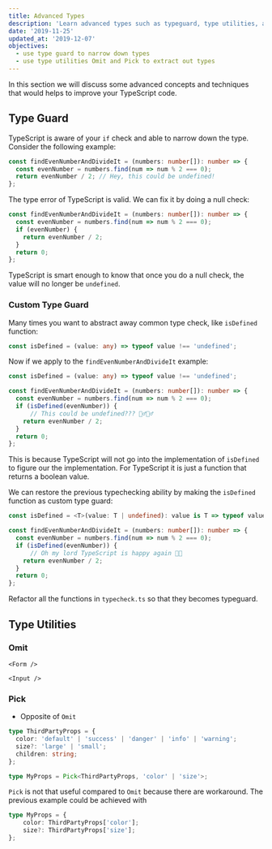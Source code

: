 ```yaml
---
title: Advanced Types
description: 'Learn advanced types such as typeguard, type utilities, and discriminated union'
date: '2019-11-25'
updated_at: '2019-12-07'
objectives:
  - use type guard to narrow down types
  - use type utilities Omit and Pick to extract out types
---
```


In this section we will discuss some advanced concepts and techniques that would helps to improve your TypeScript code.

## Type Guard

TypeScript is aware of your `if` check and able to narrow down the type. Consider the following example:

```ts live
const findEvenNumberAndDivideIt = (numbers: number[]): number => {
  const evenNumber = numbers.find(num => num % 2 === 0);
  return evenNumber / 2; // Hey, this could be undefined!
};
```

The type error of TypeScript is valid. We can fix it by doing a null check:

```ts
const findEvenNumberAndDivideIt = (numbers: number[]): number => {
  const evenNumber = numbers.find(num => num % 2 === 0);
  if (evenNumber) {
    return evenNumber / 2;
  }
  return 0;
};
```

TypeScript is smart enough to know that once you do a null check, the value will no longer be `undefined`.

### Custom Type Guard

Many times you want to abstract away common type check, like `isDefined` function:

```ts
const isDefined = (value: any) => typeof value !== 'undefined';
```

Now if we apply to the `findEvenNumberAndDivideIt` example:

```ts live
const isDefined = (value: any) => typeof value !== 'undefined';

const findEvenNumberAndDivideIt = (numbers: number[]): number => {
  const evenNumber = numbers.find(num => num % 2 === 0);
  if (isDefined(evenNumber)) {
      // This could be undefined??? 🤦‍♂️🤦‍♂️
    return evenNumber / 2;
  }
  return 0;
};
```

This is because TypeScript will not go into the implementation of `isDefined` to figure our the implementation. For TypeScript it is just a function that returns a boolean value.

We can restore the previous typechecking ability by making the `isDefined` function as custom type guard:

```ts live
const isDefined = <T>(value: T | undefined): value is T => typeof value !== 'undefined';

const findEvenNumberAndDivideIt = (numbers: number[]): number => {
  const evenNumber = numbers.find(num => num % 2 === 0);
  if (isDefined(evenNumber)) {
      // Oh my lord TypeScript is happy again 🙏🙏
    return evenNumber / 2;
  }
  return 0;
};
```

<Exercise title="Do It: Creating Type Guard">

Refactor all the functions in `typecheck.ts` so that they becomes typeguard.

</Exercise>

## Type Utilities

### Omit

`<Form />`

`<Input />`

### Pick

- Opposite of `Omit`

```ts live
type ThirdPartyProps = {
  color: 'default' | 'success' | 'danger' | 'info' | 'warning';
  size?: 'large' | 'small';
  children: string;
};

type MyProps = Pick<ThirdPartyProps, 'color' | 'size'>;
```

<aside>

`Pick` is not that useful compared to `Omit` because there are workaround. The previous example could be achieved with

```ts noWrapper
type MyProps = {
    color: ThirdPartyProps['color'];
    size?: ThirdPartyProps['size'];
};
```

</aside>
